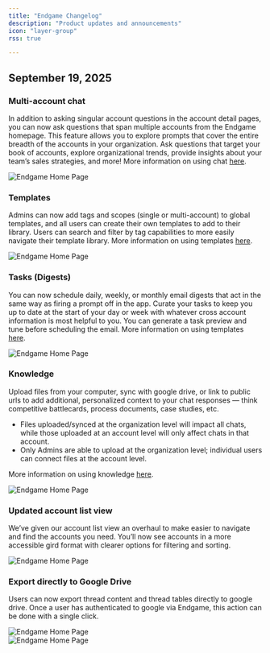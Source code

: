 ```yaml
---
title: "Endgame Changelog"
description: "Product updates and announcements"
icon: "layer-group"
rss: true

---
```


## September 19, 2025
  
### Multi-account chat
In addition to asking singular account questions in the account detail pages, you can now ask questions that span multiple accounts from the Endgame homepage. This feature allows you to explore prompts that cover the entire breadth of the accounts in your organization. Ask questions that target your book of accounts, explore organizational trends, provide insights about your team’s sales strategies, and more! More information on using chat [here](/mintlify/endgame-chat-101).

<Frame>
  <img
    src="./images/home-page-8-27-25.png"
    alt="Endgame Home Page"
    className="rounded-lg"
  />
</Frame>

### Templates
Admins can now add tags and scopes (single or multi-account) to global templates, and all users can create their own templates to add to their library. Users can search and filter by tag capabilities to more easily navigate their template library. More information on using templates [here](/mintlify/features/templates).

<Frame>
  <img
    src="./images/template-modal-8-24-25.png"
    alt="Endgame Home Page"
    className="rounded-lg"
  />
</Frame>

### Tasks (Digests)
You can now schedule daily, weekly, or monthly email digests that act in the same way as firing a prompt off in the app. Curate your tasks to keep you up to date at the start of your day or week with whatever cross account information is most helpful to you. You can generate a task preview and tune before scheduling the email. More information on using templates [here](/mintlify/features/tasks).

<Frame>
  <img
    src="./images/tasks-8-27-25.png"
    alt="Endgame Home Page"
    className="rounded-lg"
  />
</Frame>

### Knowledge
Upload files from your computer, sync with google drive, or link to public urls to add additional, personalized context to your chat responses — think competitive battlecards, process documents, case studies, etc. 

- Files uploaded/synced at the organization level will impact all chats, while those uploaded at an account level will only affect chats in that account.
- Only Admins are able to upload at the organization level; individual users can connect files at the  account level.
  
More information on using knowledge [here](/mintlify/features/file-upload).

<Frame>
  <img
    src="./images/knowledge-admin-9-17-25.png"
    alt="Endgame Home Page"
    className="rounded-lg"
  />
</Frame>

### Updated account list view
We’ve given our account list view an overhaul to make easier to navigate and find the accounts you need. You’ll now see accounts in a more accessible gird format with clearer options for filtering and sorting. 

<Frame>
  <img
    src="./images/account-list-8-28-25.png"
    alt="Endgame Home Page"
    className="rounded-lg"
  />
</Frame>

### Export directly to Google Drive
Users can now export thread content and thread tables directly to google drive. Once a user has authenticated to google via Endgame, this action can be done with a single click. 

<Frame>
  <img
    src="./images/export-doc-9-17-25.png"
    alt="Endgame Home Page"
    className="rounded-lg"
  />
</Frame>
<br/>
<Frame>
  <img
    src="./images/export-sheets-9-17-25.png"
    alt="Endgame Home Page"
    className="rounded-lg"
  />
</Frame>
